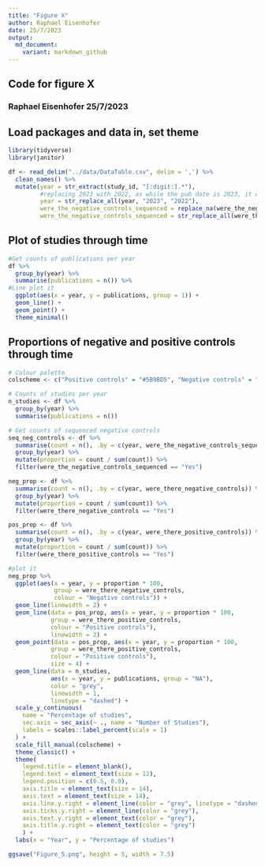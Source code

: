 ```yaml
---
title: "Figure X"
author: Raphael Eisenhofer
date: 25/7/2023
output:
  md_document:
    variant: markdown_github
---
```


## Code for figure X

### Raphael Eisenhofer 25/7/2023

## Load packages and data in, set theme
```r
library(tidyverse)
library(janitor)

df <- read_delim("../data/DataTable.csv", delim = ',') %>%
  clean_names() %>%
  mutate(year = str_extract(study_id, "[:digit:].*"),
         #replacing 2023 with 2022, as while the pub date is 2023, it was available online in 2022
         year = str_replace_all(year, "2023", "2022"),
         were_the_negative_controls_sequenced = replace_na(were_the_negative_controls_sequenced, "No"),
         were_the_negative_controls_sequenced = str_replace_all(were_the_negative_controls_sequenced, "Unknown", "No"))

```


## Plot of studies through time
```r
#Get counts of publications per year
df %>%
  group_by(year) %>%
  summarise(publications = n()) %>%
#Line plot it
  ggplot(aes(x = year, y = publications, group = 1)) +
  geom_line() +
  geom_point() +
  theme_minimal()

```

## Proportions of negative and positive controls through time
```r
# Colour palette
colscheme <- c("Positive controls" = "#5B9BD5", "Negative controls" = "#EA3834")

# Counts of studies per year
n_studies <- df %>%
  group_by(year) %>%
  summarise(publications = n()) 

# Get counts of sequenced negative controls
seq_neg_controls <- df %>%
  summarise(count = n(), .by = c(year, were_the_negative_controls_sequenced)) %>%
  group_by(year) %>%
  mutate(proportion = count / sum(count)) %>%
  filter(were_the_negative_controls_sequenced == "Yes")

neg_prop <- df %>%
  summarise(count = n(), .by = c(year, were_there_negative_controls)) %>%
  group_by(year) %>%
  mutate(proportion = count / sum(count)) %>%
  filter(were_there_negative_controls == "Yes")

pos_prop <- df %>%
  summarise(count = n(), .by = c(year, were_there_positive_controls)) %>%
  group_by(year) %>%
  mutate(proportion = count / sum(count)) %>%
  filter(were_there_positive_controls == "Yes")

#plot it
neg_prop %>%
  ggplot(aes(x = year, y = proportion * 100, 
             group = were_there_negative_controls,
             colour = "Negative controls")) +
  geom_line(linewidth = 2) +
  geom_line(data = pos_prop, aes(x = year, y = proportion * 100,
            group = were_there_positive_controls,
            colour = "Positive controls"),
            linewidth = 2) +
  geom_point(data = pos_prop, aes(x = year, y = proportion * 100,
            group = were_there_positive_controls,
            colour = "Positive controls"),
            size = 4) +
  geom_line(data = n_studies, 
            aes(x = year, y = publications, group = "NA"), 
            color = "grey",
            linewidth = 1,
            linetype = "dashed") +
  scale_y_continuous(
    name = "Percentage of studies",
    sec.axis = sec_axis(~ ., name = "Number of Studies"),
    labels = scales::label_percent(scale = 1)
  ) +
  scale_fill_manual(colscheme) +
  theme_classic() +
  theme(
    legend.title = element_blank(),
    legend.text = element_text(size = 12),
    legend.position = c(0.5, 0.9),
    axis.title = element_text(size = 14),
    axis.text = element_text(size = 14),
    axis.line.y.right = element_line(color = "grey", linetype = "dashed", linewidth = 1),
    axis.ticks.y.right = element_line(color = "grey"),
    axis.text.y.right = element_text(color = "grey"),
    axis.title.y.right = element_text(color = "grey")
    ) +
  labs(x = "Year", y = "Percentage of studies")

ggsave("Figure_5.png", height = 5, width = 7.5)


```

